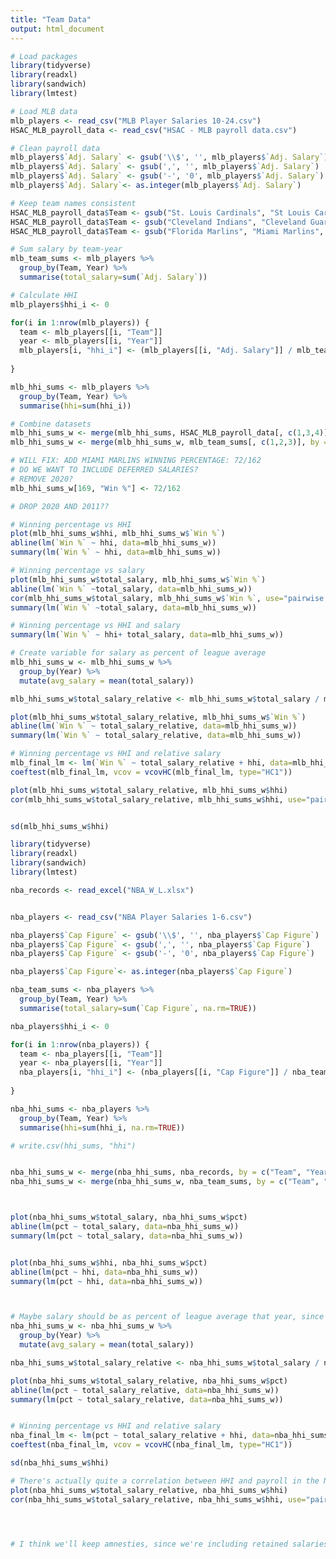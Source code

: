 ```yaml
---
title: "Team Data"
output: html_document
---
```


```r
# Load packages
library(tidyverse)
library(readxl)
library(sandwich)
library(lmtest)

# Load MLB data
mlb_players <- read_csv("MLB Player Salaries 10-24.csv")
HSAC_MLB_payroll_data <- read_csv("HSAC - MLB payroll data.csv")

# Clean payroll data
mlb_players$`Adj. Salary` <- gsub('\\$', '', mlb_players$`Adj. Salary`)
mlb_players$`Adj. Salary` <- gsub(',', '', mlb_players$`Adj. Salary`)
mlb_players$`Adj. Salary` <- gsub('-', '0', mlb_players$`Adj. Salary`)
mlb_players$`Adj. Salary`<- as.integer(mlb_players$`Adj. Salary`)

# Keep team names consistent
HSAC_MLB_payroll_data$Team <- gsub("St. Louis Cardinals", "St Louis Cardinals", HSAC_MLB_payroll_data$Team)
HSAC_MLB_payroll_data$Team <- gsub("Cleveland Indians", "Cleveland Guardians", HSAC_MLB_payroll_data$Team)
HSAC_MLB_payroll_data$Team <- gsub("Florida Marlins", "Miami Marlins", HSAC_MLB_payroll_data$Team)

# Sum salary by team-year
mlb_team_sums <- mlb_players %>% 
  group_by(Team, Year) %>%
  summarise(total_salary=sum(`Adj. Salary`))

# Calculate HHI
mlb_players$hhi_i <- 0

for(i in 1:nrow(mlb_players)) {
  team <- mlb_players[[i, "Team"]]
  year <- mlb_players[[i, "Year"]]
  mlb_players[i, "hhi_i"] <- (mlb_players[[i, "Adj. Salary"]] / mlb_team_sums[mlb_team_sums$Team == team & mlb_team_sums$Year == year, "total_salary"]) ^ 2
  
}

mlb_hhi_sums <- mlb_players %>% 
  group_by(Team, Year) %>%
  summarise(hhi=sum(hhi_i))

# Combine datasets
mlb_hhi_sums_w <- merge(mlb_hhi_sums, HSAC_MLB_payroll_data[, c(1,3,4)], by = c("Team", "Year"), all=TRUE) 
mlb_hhi_sums_w <- merge(mlb_hhi_sums_w, mlb_team_sums[, c(1,2,3)], by = c("Team", "Year"), all=TRUE) 

# WILL FIX: ADD MIAMI MARLINS WINNING PERCENTAGE: 72/162
# DO WE WANT TO INCLUDE DEFERRED SALARIES?
# REMOVE 2020?
mlb_hhi_sums_w[169, "Win %"] <- 72/162

# DROP 2020 AND 2011??

# Winning percentage vs HHI
plot(mlb_hhi_sums_w$hhi, mlb_hhi_sums_w$`Win %`)
abline(lm(`Win %` ~ hhi, data=mlb_hhi_sums_w))
summary(lm(`Win %` ~ hhi, data=mlb_hhi_sums_w))

# Winning percentage vs salary
plot(mlb_hhi_sums_w$total_salary, mlb_hhi_sums_w$`Win %`)
abline(lm(`Win %` ~total_salary, data=mlb_hhi_sums_w))
cor(mlb_hhi_sums_w$total_salary, mlb_hhi_sums_w$`Win %`, use="pairwise.complete.obs")
summary(lm(`Win %` ~total_salary, data=mlb_hhi_sums_w))

# Winning percentage vs HHI and salary
summary(lm(`Win %` ~ hhi+ total_salary, data=mlb_hhi_sums_w))

# Create variable for salary as percent of league average
mlb_hhi_sums_w <- mlb_hhi_sums_w %>% 
  group_by(Year) %>% 
  mutate(avg_salary = mean(total_salary))

mlb_hhi_sums_w$total_salary_relative <- mlb_hhi_sums_w$total_salary / mlb_hhi_sums_w$avg_salary * 100

plot(mlb_hhi_sums_w$total_salary_relative, mlb_hhi_sums_w$`Win %`)
abline(lm(`Win %` ~ total_salary_relative, data=mlb_hhi_sums_w))
summary(lm(`Win %` ~ total_salary_relative, data=mlb_hhi_sums_w))

# Winning percentage vs HHI and relative salary 
mlb_final_lm <- lm(`Win %` ~ total_salary_relative + hhi, data=mlb_hhi_sums_w)
coeftest(mlb_final_lm, vcov = vcovHC(mlb_final_lm, type="HC1"))

plot(mlb_hhi_sums_w$total_salary_relative, mlb_hhi_sums_w$hhi)
cor(mlb_hhi_sums_w$total_salary_relative, mlb_hhi_sums_w$hhi, use="pairwise.complete.obs")


sd(mlb_hhi_sums_w$hhi)

```



```r
library(tidyverse)
library(readxl)
library(sandwich)
library(lmtest)

nba_records <- read_excel("NBA_W_L.xlsx")


nba_players <- read_csv("NBA Player Salaries 1-6.csv")

nba_players$`Cap Figure` <- gsub('\\$', '', nba_players$`Cap Figure`)
nba_players$`Cap Figure` <- gsub(',', '', nba_players$`Cap Figure`)
nba_players$`Cap Figure` <- gsub('-', '0', nba_players$`Cap Figure`)

nba_players$`Cap Figure`<- as.integer(nba_players$`Cap Figure`)

nba_team_sums <- nba_players %>% 
  group_by(Team, Year) %>%
  summarise(total_salary=sum(`Cap Figure`, na.rm=TRUE))

nba_players$hhi_i <- 0

for(i in 1:nrow(nba_players)) {
  team <- nba_players[[i, "Team"]]
  year <- nba_players[[i, "Year"]]
  nba_players[i, "hhi_i"] <- (nba_players[[i, "Cap Figure"]] / nba_team_sums[nba_team_sums$Team == team & nba_team_sums$Year == year, "total_salary"]) ^ 2
  
}

nba_hhi_sums <- nba_players %>% 
  group_by(Team, Year) %>%
  summarise(hhi=sum(hhi_i, na.rm=TRUE))

# write.csv(hhi_sums, "hhi")


nba_hhi_sums_w <- merge(nba_hhi_sums, nba_records, by = c("Team", "Year"), all=TRUE) 
nba_hhi_sums_w <- merge(nba_hhi_sums_w, nba_team_sums, by = c("Team", "Year"), all=TRUE) 



plot(nba_hhi_sums_w$total_salary, nba_hhi_sums_w$pct)
abline(lm(pct ~ total_salary, data=nba_hhi_sums_w))
summary(lm(pct ~ total_salary, data=nba_hhi_sums_w))


plot(nba_hhi_sums_w$hhi, nba_hhi_sums_w$pct)
abline(lm(pct ~ hhi, data=nba_hhi_sums_w))
summary(lm(pct ~ hhi, data=nba_hhi_sums_w))



# Maybe salary should be as percent of league average that year, since salaries probs got bigger over time
nba_hhi_sums_w <- nba_hhi_sums_w %>% 
  group_by(Year) %>% 
  mutate(avg_salary = mean(total_salary))

nba_hhi_sums_w$total_salary_relative <- nba_hhi_sums_w$total_salary / nba_hhi_sums_w$avg_salary * 100

plot(nba_hhi_sums_w$total_salary_relative, nba_hhi_sums_w$pct)
abline(lm(pct ~ total_salary_relative, data=nba_hhi_sums_w))
summary(lm(pct ~ total_salary_relative, data=nba_hhi_sums_w))


# Winning percentage vs HHI and relative salary 
nba_final_lm <- lm(pct ~ total_salary_relative + hhi, data=nba_hhi_sums_w)
coeftest(nba_final_lm, vcov = vcovHC(nba_final_lm, type="HC1"))

sd(nba_hhi_sums_w$hhi)

# There's actually quite a correlation between HHI and payroll in the NBA 
plot(nba_hhi_sums_w$total_salary_relative, nba_hhi_sums_w$hhi)
cor(nba_hhi_sums_w$total_salary_relative, nba_hhi_sums_w$hhi, use="pairwise.complete.obs")




# I think we'll keep amnesties, since we're including retained salaries in MLB

```

